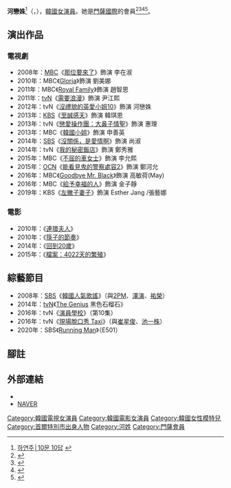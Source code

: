 {{藝人
|姓名 = 河戀姝
|類型 = 女演員
|圖片 = Ha Yeon-joo in 2018 (2).jpg
|圖片尺寸 = 
|圖片簡介 = 
|本名 = 
|外文名 = 하연주
|外文 = ko
|羅馬拼音 = Ha Yeon Joo
|英文名 =
|暱稱 =
|其他藝名 = 
|國籍 = {{KOR}}
|出生日期 = {{birth_date_and_age|1987|8|6}}
|出生地點 = {{KOR}}[[首爾特別市|首爾特別市]]
|宗教信仰 = 
|語言 = [[韓語|韓語]]
|職業 = [[演員|演員]]、[[模特兒|模特兒]]
|教育程度 = 
|出道作品 = 《[[那位要來了|那位要來了]]》
|出道日期 = 2008年
|代表作品 = 
|活躍年代 =
|唱片公司 = 
|經紀公司 = [[Huayibrothers娛樂|Huayibrothers娛樂]]
|相關團體 = 
|網站 = 
}}
{{Infobox Korean name
|hangul = 하연주
|hanja = {{linktext|河|戀|姝}}
}}
'''河戀姝'''<ref>[http://tenasia.hankyung.com/archives/44 하연주│10문 10답] {{Wayback|url=http://tenasia.hankyung.com/archives/44 |date=20140607004506 }}{{ko}}</ref>（{{lang-ko|하연주}}，{{bd|1987年|8月6日}}），[[韓國|韓國]][[女演員|女演員]]。她是[[門薩國際|門薩國際]]的會員<ref>{{cite web|last1=Cho|first1=Soo-Young|title=MENSA girl Ha Yeon-Joo to participate in Walking Festival|url=http://www.bntnews.co.uk/app/news.php?nid=2815|website=BNTNews|accessdate=4 August 2015|date=29 April 2013|archive-date=2020-04-04|archive-url=https://web.archive.org/web/20200404150713/http://www.bntnews.co.uk/app/news.php?nid=2815|dead-url=no}}</ref><ref>{{cite web|last1=Cho|first1=Soo-Young|title=MENSA girl Ha Yeon-Joo attends Kiehl's charity party|url=http://www.bntnews.co.uk/app/news.php?nid=6492|website=BNTNews|accessdate=3 August 2015|date=6 September 2013|archive-date=2020-04-04|archive-url=https://web.archive.org/web/20200404150717/http://www.bntnews.co.uk/app/news.php?nid=6492|dead-url=no}}</ref><ref>{{cite web|last1=Lee|first1=Yoo-Sun|title=Ha Yeon-Joo displays her flawless body|url=http://en.asiatoday.co.kr/view.php?key=20141127001257118|website=Asia Today|accessdate=4 August 2015|date=27 November 2014|archive-date=2020-04-04|archive-url=https://web.archive.org/web/20200404150725/http://en.asiatoday.co.kr/view.php?key=20141127001257118|dead-url=no}}</ref><ref>{{cite web|last1=Lee|first1=Hye-Ran|title=Ha Yeon-Joo demonstrates ''Bare Face'' Makeup on Get It Beauty|url=http://en.kstarfashion.com/2015/04/06/%E3%80%8Ak-beauty%E3%80%8Bha-yeon-joo-demonstrates-bare-face-makeup-on-get-it-beauty/|website=K-Star Fashion|access-date=4 August 2015|date=6 April 2015|archive-url=https://web.archive.org/web/20160215194558/http://en.kstarfashion.com/2015/04/06/%E3%80%8Ak-beauty%E3%80%8Bha-yeon-joo-demonstrates-bare-face-makeup-on-get-it-beauty/|archive-date=15 February 2016|df=}}</ref>。

== 演出作品 ==
=== 電視劇 ===
*2008年：[[文化廣播_(韓國)|MBC]]《[[那位要來了|那位要來了]]》飾演 李在淑
*2010年：MBC《[[Gloria_(電視劇)|Gloria]]》飾演 劉美娜
*2011年：MBC《[[Royal_Family|Royal Family]]》飾演 趙智恩
*2011年：[[tvN|tvN]]《[[需要浪漫|需要浪漫]]》飾演 尹江熙
*2012年：tvN《[[沒禮貌的英愛小姐|沒禮貌的英愛小姐10]]》飾演 河戀姝
*2013年：[[韓國放送公社|KBS]]《[[至誠感天|至誠感天]]》飾演 韓琪恩
*2013年：tvN《[[戀愛操作團：大鼻子情聖|戀愛操作團：大鼻子情聖]]》飾演 惠理
*2013年：MBC《[[韓國小姐_(電視劇)|韓國小姐]]》飾演 申善英
*2014年：[[SBS_(韓國)|SBS]]《[[沒關係，是愛情啊|沒關係，是愛情啊]]》飾演 尚淑
*2014年：tvN《[[我的秘密飯店|我的秘密飯店]]》飾演 鄭秀雅
*2015年：MBC《[[不屈的車女士|不屈的車女士]]》飾演 李允熙
*2015年：[[OCN|OCN]]《[[能看見鬼的警察處容|能看見鬼的警察處容2]]》飾演 鄭河允
*2016年：MBC《[[Goodbye_Mr._Black|Goodbye Mr. Black]]》飾演 高敏荷(May)
*2016年：MBC《[[給予幸福的人|給予幸福的人]]》飾演 金子靜
*2019年：KBS《[[左撇子妻子|左撇子妻子]]》飾演 Esther Jang /張藝娜

=== 電影 ===
*2010年：《[[連環夫人|連環夫人]]》
*2010年：《[[筷子的節奏|筷子的節奏]]》
*2014年：《[[奇怪的她|回到20歲]]》
*2015年：《[[檔案：4022天的繁殖|檔案：4022天的繁殖]]》

== 綜藝節目 ==
*2008年：[[SBS株式會社|SBS]]《[[韓國人氣歌謠|韓國人氣歌謠]]》（與[[2PM|2PM]]、[[玉澤演|澤演]]、[[張祐榮|祐榮]]）
*2014年：[[TVN|tvN]]《[[The_Genius|The Genius]] 黑色石榴石》
*2016年：tvN《[[演員學校|演員學校]]》（第10集）
*2016年：tvN《[[現場脫口秀_Taxi|現場脫口秀 Taxi]]》（與[[崔星俊|崔星俊]]、[[池一株|池一株]]）
*2020年：SBS《[[Running_Man|Running Man]]》（E501）

== 腳註 ==
{{reflist}}

== 外部連結 ==
*{{instagram|hi_iamjoojoo}}
*[http://people.search.naver.com/search.naver?where=nexearch&query=%ED%95%98%EC%97%B0%EC%A3%BC&sm=tab_txc&ie=utf8&key=PeopleService&os=159734 NAVER] {{Wayback|url=http://people.search.naver.com/search.naver?where=nexearch&query=%ED%95%98%EC%97%B0%EC%A3%BC&sm=tab_txc&ie=utf8&key=PeopleService&os=159734 |date=20140102200343 }}{{ko}}

{{The Genius}}
{{Sim Entertainment}}

{{DEFAULTSORT: Ha Yeon Joo}}
[[Category:韓國電視女演員|Category:韓國電視女演員]]
[[Category:韓國電影女演員|Category:韓國電影女演員]]
[[Category:韓國女性模特兒|Category:韓國女性模特兒]]
[[Category:首爾特別市出身人物|Category:首爾特別市出身人物]]
[[Category:河姓|Category:河姓]]
[[Category:門薩會員|Category:門薩會員]]